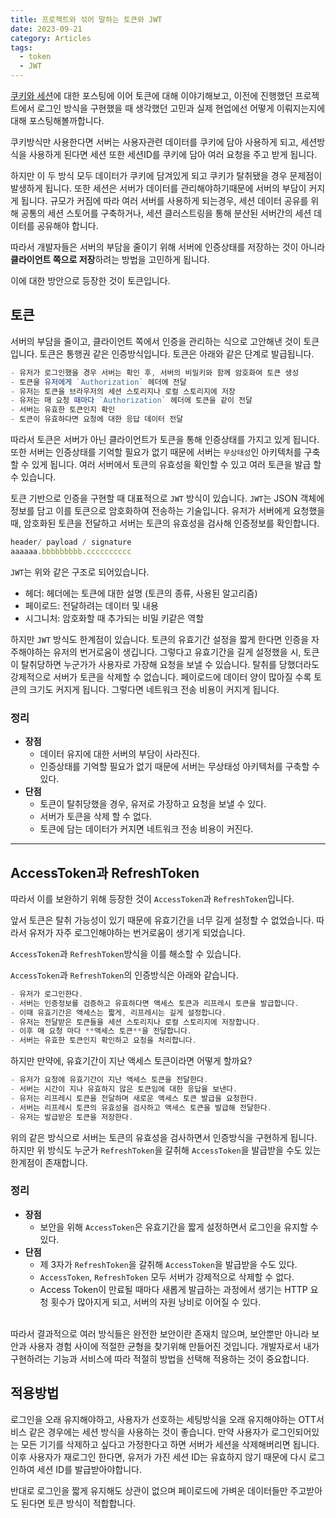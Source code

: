 ```yaml
---
title: 프로젝트와 섞어 말하는 토큰와 JWT
date: 2023-09-21
category: Articles
tags:
  - token
  - JWT
---
```


[쿠키와 세션](/articles/Cookie-Session)에 대한 포스팅에 이어 토큰에 대해 이야기해보고,
이전에 진행했던 프로젝트에서 로그인 방식을 구현했을 때 생각했던 고민과
실제 현업에선 어떻게 이뤄지는지에 대해 포스팅해볼까합니다.

쿠키방식만 사용한다면 서버는 사용자관련 데이터를 쿠키에 담아 사용하게 되고,
세션방식을 사용하게 된다면 세션 또한 세션ID를 쿠키에 담아 여러 요청을 주고 받게 됩니다.

하지만 이 두 방식 모두 데이터가 쿠키에 담겨있게 되고 쿠키가 탈취됐을 경우 문제점이 발생하게 됩니다.
또한 세션은 서버가 데이터를 관리해야하기때문에 서버의 부담이 커지게 됩니다. 규모가 커짐에 따라 여러 서버를 사용하게 되는경우, 세션 데이터 공유를 위해 공통의 세션 스토어를 구축하거나, 세션 클러스트링을 통해 분산된 서버간의 세션 데이터를 공유해야 합니다.

따라서 개발자들은 서버의 부담을 줄이기 위해 서버에 인증상태를 저장하는 것이 아니라 **클라이언트 쪽으로 저장**하려는 방법을 고민하게 됩니다.

이에 대한 방안으로 등장한 것이 토큰입니다.

## 토큰

서버의 부담을 줄이고, 클라이언트 쪽에서 인증을 관리하는 식으로 고안해낸 것이 토큰입니다.
토큰은 통행권 같은 인증방식입니다. 토큰은 아래와 같은 단계로 발급됩니다.
```js
- 유저가 로그인했을 경우 서버는 확인 후, 서버의 비밀키와 함께 암호화여 토큰 생성
- 토큰을 유저에게 `Authorization` 헤더에 전달
- 유저는 토큰을 브라우저의 세션 스토리지나 로컬 스토리지에 저장
- 유저는 매 요청 때마다 `Authorization` 헤더에 토큰을 같이 전달
- 서버는 유효한 토큰인지 확인
- 토큰이 유효하다면 요청에 대한 응답 데이터 전달
```

따라서 토큰은 서버가 아닌 클라이언트가 토큰을 통해 인증상태를 가지고 있게 됩니다.
또한 서버는 인증상태를 기억할 필요가 없기 때문에 서버는 `무상태성`인 아키텍처를 구축할 수 있게 됩니다.
여러 서버에서 토큰의 유효성을 확인할 수 있고 여러 토큰을 발급 할 수 있습니다.

토큰 기반으로 인증을 구현할 때 대표적으로 `JWT` 방식이 있습니다.
`JWT`는 JSON 객체에 정보를 담고 이를 토큰으로 암호화하여 전송하는 기술입니다.
유저가 서버에게 요청했을 때, 암호화된 토큰을 전달하고 서버는 토큰의 유효성을 검사해 인증정보를 확인합니다.
<br />

```javascript
header/ payload / signature
aaaaaa.bbbbbbbbb.cccccccccc
```

`JWT`는 위와 같은 구조로 되어있습니다.
- 헤더: 헤더에는 토큰에 대한 설명 (토큰의 종류, 사용된 알고리즘)
- 페이로드: 전달하려는 데이터 및 내용
- 시그니처: 암호화할 때 추가되는 비밀 키같은 역할

하지만 `JWT` 방식도 한계점이 있습니다.
토큰의 유효기간 설정을 짧게 한다면 인증을 자주해야하는 유저의 번거로움이 생깁니다.
그렇다고 유효기간을 길게 설정했을 시, 토큰이 탈취당하면 누군가가 사용자로 가장해 요청을 보낼 수 있습니다.
탈취를 당했더라도 강제적으로 서버가 토큰을 삭제할 수 없습니다.
페이로드에 데이터 양이 많아질 수록 토큰의 크기도 커지게 됩니다. 그렇다면 네트워크 전송 비용이 커지게 됩니다.
<br />

### 정리
- **장점**
  - 데이터 유지에 대한 서버의 부담이 사라진다.
  - 인증상태를 기억할 필요가 없기 때문에 서버는 무상태성 아키텍처를 구축할 수 있다.
- **단점**
  - 토큰이 탈취당했을 경우, 유저로 가장하고 요청을 보낼 수 있다.
  - 서버가 토큰을 삭제 할 수 없다.
  - 토큰에 담는 데이터가 커지면 네트워크 전송 비용이 커진다.

---

## AccessToken과 RefreshToken
따라서 이를 보완하기 위해 등장한 것이 `AccessToken`과 `RefreshToken`입니다.

앞서 토큰은 탈취 가능성이 있기 때문에 유효기간을 너무 길게 설정할 수 없었습니다.
따라서 유저가 자주 로그인해야하는 번거로움이 생기게 되었습니다.

`AccessToken`과 `RefreshToken`방식을 이를 해소할 수 있습니다.

`AccessToken`과 `RefreshToken`의 인증방식은 아래와 같습니다.

```js
- 유저가 로그인한다.
- 서버는 인증정보를 검증하고 유효하다면 액세스 토큰과 리프레시 토큰을 발급합니다.
- 이때 유효기간은 액세스는 짧게, 리프레시는 길게 설정합니다.
- 유저는 전달받은 토큰들을 세션 스토리지나 로컬 스토리지에 저장합니다.
- 이후 매 요청 마다 **액세스 토큰**을 전달합니다.
- 서버는 유효한 토큰인지 확인하고 요청을 처리합니다.
```

하지만 만약에, 유효기간이 지난 액세스 토큰이라면 어떻게 할까요?
```js
- 유저가 요청에 유효기간이 지난 액세스 토큰을 전달한다.
- 서버는 시간이 지나 유효하지 않은 토큰임에 대한 응답을 보낸다.
- 유저는 리프레시 토큰을 전달하며 새로운 액세스 토큰 발급을 요청한다.
- 서버는 리프레시 토큰의 유효성을 검사하고 액세스 토큰을 발급해 전달한다.
- 유저는 발급받은 토큰을 저장한다.
```

위의 같은 방식으로 서버는 토큰의 유효성을 검사하면서 인증방식을 구현하게 됩니다.
하지만 위 방식도 누군가 `RefreshToken`을 갈취해 `AccessToken`을 발급받을 수도 있는 한계점이 존재합니다.

### 정리
- **장점**
  - 보안을 위해 `AccessToken`은 유효기간을 짧게 설정하면서 로그인을 유지할 수 있다.
- **단점**
  - 제 3자가 `RefreshToken`을 갈취해 `AccessToken`을 발급받을 수도 있다.
  - `AccessToken`, `RefreshToken` 모두 서버가 강제적으로 삭제할 수 없다.
  - Access Token이 만료될 때마다 새롭게 발급하는 과정에서 생기는 HTTP 요청 횟수가 많아지게 되고, 서버의 자원 낭비로 이어질 수 있다.

<br />
따라서 결과적으로 여러 방식들은 완전한 보안이란 존재치 않으며,
보안뿐만 아니라 보안과 사용자 경험 사이에 적절한 균형을 찾기위해 만들어진 것입니다.
개발자로서 내가 구현하려는 기능과 서비스에 따라 적절히 방법을 선택해 적용하는 것이 중요합니다.


## 적용방법
로그인을 오래 유지해야하고, 사용자가 선호하는 세팅방식을 오래 유지해야하는 OTT서비스 같은 경우에는 세션 방식을 사용하는 것이 좋습니다.
만약 사용자가 로그인되어있는 모든 기기를 삭제하고 싶다고 가정한다고 하면 서버가 세션을 삭제해버리면 됩니다.
이후 사용자가 재로그인 한다면, 유저가 가진 세션 ID는 유효하지 않기 때문에 다시 로그인하여 세션 ID를 발급받아야합니다.

반대로 로그인을 짧게 유지해도 상관이 없으며 페이로드에 가벼운 데이터들만 주고받아도 된다면 토큰 방식이 적합합니다.
